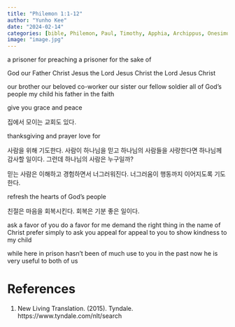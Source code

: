 ```yaml
---
title: "Philemon 1:1-12"
author: "Yunho Kee"
date: "2024-02-14"
categories: [bible, Philemon, Paul, Timothy, Apphia, Archippus, Onesimus]
image: "image.jpg"
---
```


a prisoner for preaching
a prisoner for the sake of

God our Father
Christ Jesus
the Lord Jesus Christ
the Lord Jesus
Christ

our brother
our beloved co-worker
our sister
our fellow soldier
all of God's people
my child
his father in the faith

give you grace and peace

집에서 모이는 교회도 있다.

thanksgiving and prayer
love for

사람을 위해 기도한다.
사람이 하나님을 믿고 하나님의 사람들을 사랑한다면 하나님께 감사할 일이다.
그런데 하나님의 사람은 누구일까?

믿는 사람은 이해하고 경험하면서 너그러워진다.
너그러움이 행동까지 이어지도록 기도한다.

refresh the hearts of God's people

친절은 마음을 회복시킨다.
회복은 기분 좋은 일이다.

ask a favor of you
do a favor for me
demand the right thing in the name of Christ
prefer simply to ask you
appeal for
appeal to you to show kindness to my child

while here in prison
hasn't been of much use to you in the past
now he is very useful to both of us

# References
1. New Living Translation. (2015). Tyndale. https://www.tyndale.com/nlt/search
